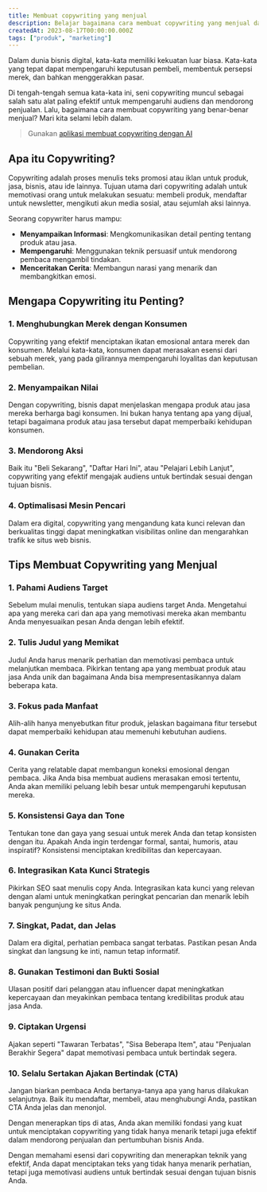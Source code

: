 ```yaml
---
title: Membuat copywriting yang menjual
description: Belajar bagaimana cara membuat copywriting yang menjual dan menghasilkan uang. Bikin tulisan kamu lebih menarik dan menghasilkan uang.
createdAt: 2023-08-17T00:00:00.000Z
tags: ["produk", "marketing"]
---
```


Dalam dunia bisnis digital, kata-kata memiliki kekuatan luar biasa. Kata-kata yang tepat dapat mempengaruhi keputusan pembeli, membentuk persepsi merek, dan bahkan menggerakkan pasar. 

Di tengah-tengah semua kata-kata ini, seni copywriting muncul sebagai salah satu alat paling efektif untuk mempengaruhi audiens dan mendorong penjualan. Lalu, bagaimana cara membuat copywriting yang benar-benar menjual? Mari kita selami lebih dalam.

> Gunakan [aplikasi membuat copywriting dengan AI](/tools/membuat-copywriting-otomatis)

## Apa itu Copywriting?

Copywriting adalah proses menulis teks promosi atau iklan untuk produk, jasa, bisnis, atau ide lainnya. Tujuan utama dari copywriting adalah untuk memotivasi orang untuk melakukan sesuatu: membeli produk, mendaftar untuk newsletter, mengikuti akun media sosial, atau sejumlah aksi lainnya.

Seorang copywriter harus mampu:
- **Menyampaikan Informasi**: Mengkomunikasikan detail penting tentang produk atau jasa.
- **Mempengaruhi**: Menggunakan teknik persuasif untuk mendorong pembaca mengambil tindakan.
- **Menceritakan Cerita**: Membangun narasi yang menarik dan membangkitkan emosi.

## Mengapa Copywriting itu Penting?

### **1. Menghubungkan Merek dengan Konsumen**
Copywriting yang efektif menciptakan ikatan emosional antara merek dan konsumen. Melalui kata-kata, konsumen dapat merasakan esensi dari sebuah merek, yang pada gilirannya mempengaruhi loyalitas dan keputusan pembelian.

### **2. Menyampaikan Nilai**
Dengan copywriting, bisnis dapat menjelaskan mengapa produk atau jasa mereka berharga bagi konsumen. Ini bukan hanya tentang apa yang dijual, tetapi bagaimana produk atau jasa tersebut dapat memperbaiki kehidupan konsumen.

### **3. Mendorong Aksi**
Baik itu "Beli Sekarang", "Daftar Hari Ini", atau "Pelajari Lebih Lanjut", copywriting yang efektif mengajak audiens untuk bertindak sesuai dengan tujuan bisnis.

### **4. Optimalisasi Mesin Pencari**
Dalam era digital, copywriting yang mengandung kata kunci relevan dan berkualitas tinggi dapat meningkatkan visibilitas online dan mengarahkan trafik ke situs web bisnis.

## Tips Membuat Copywriting yang Menjual

### 1. Pahami Audiens Target
Sebelum mulai menulis, tentukan siapa audiens target Anda. Mengetahui apa yang mereka cari dan apa yang memotivasi mereka akan membantu Anda menyesuaikan pesan Anda dengan lebih efektif.

### 2. Tulis Judul yang Memikat
Judul Anda harus menarik perhatian dan memotivasi pembaca untuk melanjutkan membaca. Pikirkan tentang apa yang membuat produk atau jasa Anda unik dan bagaimana Anda bisa mempresentasikannya dalam beberapa kata.

### 3. Fokus pada Manfaat
Alih-alih hanya menyebutkan fitur produk, jelaskan bagaimana fitur tersebut dapat memperbaiki kehidupan atau memenuhi kebutuhan audiens.

### 4. Gunakan Cerita
Cerita yang relatable dapat membangun koneksi emosional dengan pembaca. Jika Anda bisa membuat audiens merasakan emosi tertentu, Anda akan memiliki peluang lebih besar untuk mempengaruhi keputusan mereka.

### 5. Konsistensi Gaya dan Tone
Tentukan tone dan gaya yang sesuai untuk merek Anda dan tetap konsisten dengan itu. Apakah Anda ingin terdengar formal, santai, humoris, atau inspiratif? Konsistensi menciptakan kredibilitas dan kepercayaan.

### 6. Integrasikan Kata Kunci Strategis
Pikirkan SEO saat menulis copy Anda. Integrasikan kata kunci yang relevan dengan alami untuk meningkatkan peringkat pencarian dan menarik lebih banyak pengunjung ke situs Anda.

### 7. Singkat, Padat, dan Jelas
Dalam era digital, perhatian pembaca sangat terbatas. Pastikan pesan Anda singkat dan langsung ke inti, namun tetap informatif.

### 8. Gunakan Testimoni dan Bukti Sosial
Ulasan positif dari pelanggan atau influencer dapat meningkatkan kepercayaan dan meyakinkan pembaca tentang kredibilitas produk atau jasa Anda.

### 9. Ciptakan Urgensi
Ajakan seperti "Tawaran Terbatas", "Sisa Beberapa Item", atau "Penjualan Berakhir Segera" dapat memotivasi pembaca untuk bertindak segera.

### 10. Selalu Sertakan Ajakan Bertindak (CTA)
Jangan biarkan pembaca Anda bertanya-tanya apa yang harus dilakukan selanjutnya. Baik itu mendaftar, membeli, atau menghubungi Anda, pastikan CTA Anda jelas dan menonjol.

Dengan menerapkan tips di atas, Anda akan memiliki fondasi yang kuat untuk menciptakan copywriting yang tidak hanya menarik tetapi juga efektif dalam mendorong penjualan dan pertumbuhan bisnis Anda.

Dengan memahami esensi dari copywriting dan menerapkan teknik yang efektif, Anda dapat menciptakan teks yang tidak hanya menarik perhatian, tetapi juga memotivasi audiens untuk bertindak sesuai dengan tujuan bisnis Anda.